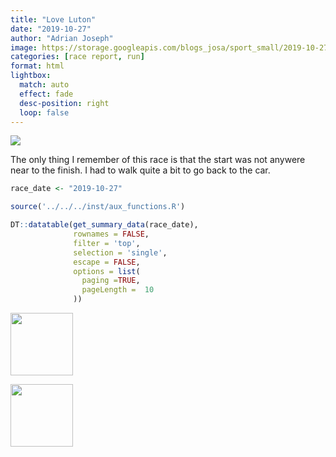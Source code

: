 ```yaml
---
title: "Love Luton"
date: "2019-10-27"
author: "Adrian Joseph"
image: https://storage.googleapis.com/blogs_josa/sport_small/2019-10-27_LOVE_LUTON/img/00.png
categories: [race report, run]
format: html
lightbox:
  match: auto
  effect: fade
  desc-position: right
  loop: false
---
```

![](https://storage.googleapis.com/blogs_josa/sport_small/2019-10-27_LOVE_LUTON/img/00.png)

The only thing I remember of this race is that the start was not anywere near to the finish. I had to walk quite a bit to go back to the car.

```r
race_date <- "2019-10-27"

source('../../../inst/aux_functions.R')

DT::datatable(get_summary_data(race_date),
              rownames = FALSE,
              filter = 'top',
              selection = 'single',
              escape = FALSE,
              options = list(
                paging =TRUE,
                pageLength =  10
              ))
```


::: {layout-ncol=4}
![](https://storage.googleapis.com/blogs_josa/sport_small/2019-10-27_LOVE_LUTON/img/00.png){ width="100" group="hi" }

![](https://storage.googleapis.com/blogs_josa/sport_small/2019-10-27_LOVE_LUTON/img/01.png){ width="100" group="hi" }


:::
